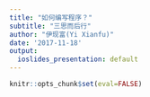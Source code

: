 ```yaml
---
title: "如何编写程序？"
subtitle: "三思而后行"
author: "伊现富(Yi Xianfu)"
date: '2017-11-18'
output:
  ioslides_presentation: default
---
```


```r
knitr::opts_chunk$set(eval=FALSE)
```

